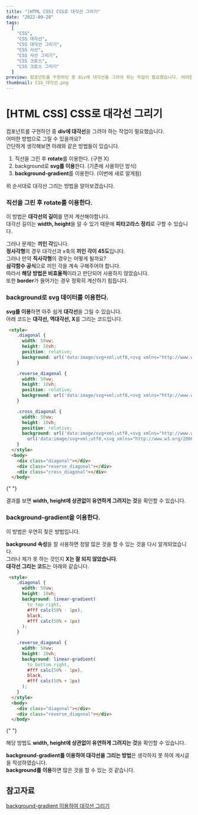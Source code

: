 ```yaml
---
title: "[HTML CSS] CSS로 대각선 그리기"
date: "2022-09-28"
tags:
  [
    "CSS",
    "CSS 대각선",
    "CSS 대각선 그리기",
    "CSS 사선",
    "CSS 사선 그리기",
    "CSS 크로스",
    "CSS 크로스 그리기"
  ]
preview: 컴포넌트를 구현하던 중 div에 대각선을 그려야 하는 작업이 필요했습니다. 어떠한 방법으로 그릴 수 있을까요? 간단하게 생각해보면 아래와 같은 방법들이 있습니다. 1. 직선을 그린 후 rotate를 이용한다. (구현 X) 2. background로 svg를 이용한다. (기존에 사용하던 방식) 3. background-gradient를 이용한다. (이번에 새로 알게됨) 위 순서대로 대각선 그리는 방법을 알아보겠습니다. 직선을 그린 후 rotate를 이용한다. 이 방법은 대각선의 길이를 먼저 계산해야합니다. 대각선 길이는 width, height을 알 수 있기 때문에 피타고라스 정리로 구할 수 있습니다. 그러나 문제는 끼인 각입니다. 정사각형의 경우 대각선과 x축의 끼인 각이 45도입니다. 그러나 만약 직사각형의 경우는 어떻게 될까요? 삼각함수 공식으로 끼인 각을 계속 구해주어야 합니다. 따라서 해당 방법은 비효율적이라고 판단되어 사용하지 않았습니다. 또한 border가 들어가는 경우 정확히 계산하기 힘듭니다.
thumbnail: CSS_대각선.png
---
```


# [HTML CSS] CSS로 대각선 그리기

컴포넌트를 구현하던 중 **div에 대각선**을 그려야 하는 작업이 필요했습니다.  
어떠한 방법으로 그릴 수 있을까요?  
간단하게 생각해보면 아래와 같은 방법들이 있습니다.

1. 직선을 그린 후 **rotate**를 이용한다. (구현 X)
2. background로 **svg를 이용**한다. (기존에 사용하던 방식)
3. **background-gradient**를 이용한다. (이번에 새로 알게됨)

위 순서대로 대각선 그리는 방법을 알아보겠습니다.

### 직선을 그린 후 rotate를 이용한다.

이 방법은 **대각선의 길이**를 먼저 계산해야합니다.  
대각선 길이는 **width, height**을 알 수 있기 때문에 **피타고라스 정리**로 구할 수 있습니다.

그러나 문제는 **끼인 각**입니다.  
**정사각형**의 경우 대각선과 x축의 **끼인 각이 45도**입니다.  
그러나 만약 **직사각형**의 경우는 어떻게 될까요?  
**삼각함수 공식**으로 끼인 각을 계속 구해주어야 합니다.  
따라서 **해당 방법은 비효율적**이라고 판단되어 사용하지 않았습니다.  
또한 **border**가 들어가는 경우 정확히 계산하기 힘듭니다.

### background로 svg 데이터를 이용한다.

**svg를 이용**하면 아주 쉽게 **대각선**을 그릴 수 있습니다.  
아래 코드는 **대각선, 역대각선, X**를 그리는 코드입니다.

```HTML
 <style>
    .diagonal {
      width: 50vw;
      height: 10vh;
      position: relative;
      background: url('data:image/svg+xml;utf8,<svg xmlns="http://www.w3.org/2000/svg"><line x1="0" y1="0" x2="100%" y2="100%" stroke="black" /></svg>');
    }

    .reverse_diagonal {
      width: 50vw;
      height: 10vh;
      position: relative;
      background: url('data:image/svg+xml;utf8,<svg xmlns="http://www.w3.org/2000/svg"><line x1="0" y1="100%" x2="100%" y2="0" stroke="black" /></svg>');
    }

    .cross_diagonal {
      width: 50vw;
      height: 10vh;
      position: relative;
      background: url('data:image/svg+xml;utf8,<svg xmlns="http://www.w3.org/2000/svg"><line x1="0" y1="0" x2="100%" y2="100%" stroke="black" /></svg>'),
        url('data:image/svg+xml;utf8,<svg xmlns="http://www.w3.org/2000/svg"><line x1="0" y1="100%" x2="100%" y2="0" stroke="black" /></svg>');
    }
  </style>
  <body>
    <div class="diagonal"></div>
    <div class="reverse_diagonal"></div>
    <div class="cross_diagonal"></div>
  </body>
```

<PostImage
  src="https://raw.githubusercontent.com/Codiving/blog-posts/main/Images/HTMLCSS/CSS_대각선_1.gif"
  alt="이미지1"
/>{" "}

결과를 보면 **width, height에 상관없이 유연하게 그려지는 것**을 확인할 수 있습니다.

### background-gradient을 이용한다.

이 방법은 우연히 찾은 방법입니다.

**background 속성**을 잘 사용하면 정말 많은 것을 할 수 있는 것을 다시 알게되었습니다.  
그러나 제가 못 하는 것인지 **X는 잘 되지 않았습니다**.  
**대각선 그리는 코드**는 아래와 같습니다.

```HTML
 <style>
    .diagonal {
      width: 50vw;
      height: 10vh;
      background: linear-gradient(
        to top right,
        #fff calc(50% - 1px),
        black,
        #fff calc(50% + 1px)
      );
    }

    .reverse_diagonal {
      width: 50vw;
      height: 10vh;
      background: linear-gradient(
        to bottom right,
        #fff calc(50% - 1px),
        black,
        #fff calc(50% + 1px)
      );
    }
  </style>
  <body>
    <div class="diagonal"></div>
    <div class="reverse_diagonal"></div>
  </body>
```

<PostImage
  src="https://raw.githubusercontent.com/Codiving/blog-posts/main/Images/HTMLCSS/CSS_대각선_2.gif"
  alt="이미지2"
/>{" "}

해당 방법도 **width, height에 상관없이 유연하게 그려지는 것**을 확인할 수 있습니다.

**background-gradient를 이용하여 대각선을 그리는 방법**은 생각하지 못 하여 게시글을 작성하였습니다.  
**background를 이용**하면 많은 것을 할 수 있는 것 같습니다.

## 참고자료

[background-gradient 이용하여 대각선 그리기](https://codepen.io/navenoc13/pen/YzpXrOg)
